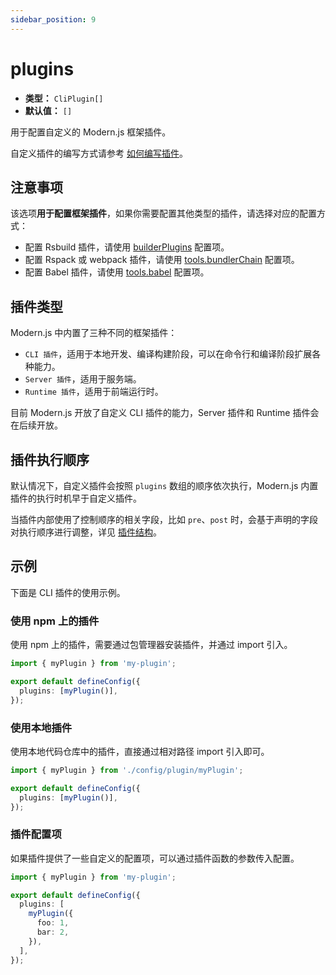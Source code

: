 ```yaml
---
sidebar_position: 9
---
```


# plugins

- **类型：** `CliPlugin[]`
- **默认值：** `[]`

用于配置自定义的 Modern.js 框架插件。

自定义插件的编写方式请参考 [如何编写插件](/plugin/plugin-system)。

## 注意事项

该选项**用于配置框架插件**，如果你需要配置其他类型的插件，请选择对应的配置方式：

- 配置 Rsbuild 插件，请使用 [builderPlugins](/configure/app/builder-plugins) 配置项。
- 配置 Rspack 或 webpack 插件，请使用 [tools.bundlerChain](/configure/app/tools/bundler-chain) 配置项。
- 配置 Babel 插件，请使用 [tools.babel](/configure/app/tools/babel) 配置项。

## 插件类型

Modern.js 中内置了三种不同的框架插件：

- `CLI 插件`，适用于本地开发、编译构建阶段，可以在命令行和编译阶段扩展各种能力。
- `Server 插件`，适用于服务端。
- `Runtime 插件`，适用于前端运行时。

目前 Modern.js 开放了自定义 CLI 插件的能力，Server 插件和 Runtime 插件会在后续开放。

## 插件执行顺序

默认情况下，自定义插件会按照 `plugins` 数组的顺序依次执行，Modern.js 内置插件的执行时机早于自定义插件。

当插件内部使用了控制顺序的相关字段，比如 `pre`、`post` 时，会基于声明的字段对执行顺序进行调整，详见 [插件结构](/plugin/plugin-system)。

## 示例

下面是 CLI 插件的使用示例。

### 使用 npm 上的插件

使用 npm 上的插件，需要通过包管理器安装插件，并通过 import 引入。

```ts title="modern.config.ts"
import { myPlugin } from 'my-plugin';

export default defineConfig({
  plugins: [myPlugin()],
});
```

### 使用本地插件

使用本地代码仓库中的插件，直接通过相对路径 import 引入即可。

```ts title="modern.config.ts"
import { myPlugin } from './config/plugin/myPlugin';

export default defineConfig({
  plugins: [myPlugin()],
});
```

### 插件配置项

如果插件提供了一些自定义的配置项，可以通过插件函数的参数传入配置。

```ts title="modern.config.ts"
import { myPlugin } from 'my-plugin';

export default defineConfig({
  plugins: [
    myPlugin({
      foo: 1,
      bar: 2,
    }),
  ],
});
```
